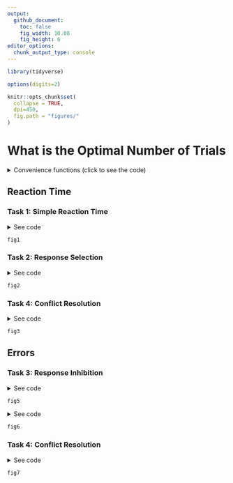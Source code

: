```yaml
---
output: 
  github_document:
    toc: false
    fig_width: 10.08
    fig_height: 6
editor_options: 
  chunk_output_type: console
---
```



```r
library(tidyverse)

options(digits=2)

knitr::opts_chunk$set(
  collapse = TRUE,
  dpi=450,
  fig.path = "figures/"
)
```

# What is the Optimal Number of Trials


<details><summary>Convenience functions (click to see the code)</summary>
<p>
```r
library(tidyverse)
library(easystats)
library(cowplot)

compute_cumulative <- function(data, fun = mean, col = "RT"){
  cumu <- c()
  for(i in 1:nrow(data)){
    cumu <- c(cumu,
              fun(data[1:i, col], na.rm = TRUE))
  }
  cumu
}

cumulative_data <- function(data){
  data$Cumulative_Mean <- compute_cumulative(data, fun = mean)
  data$Cumulative_SD <- compute_cumulative(data, fun = sd)
  data$Cumulative_CI_high <- data$Cumulative_Mean + data$Cumulative_SD * 1.96
  data$Cumulative_CI_low <- data$Cumulative_Mean - data$Cumulative_SD * 1.96

  data$Change_Mean <- c(NA, tail(data$Cumulative_Mean, -1) - head(data$Cumulative_Mean, -1))
  data$Change_SD <- c(NA, tail(data$Cumulative_SD, -1) - head(data$Cumulative_SD, -1))
  data[c("Participant", "Task", "Trial_Order",
         "Cumulative_Mean", "Cumulative_SD", "Cumulative_CI_high", "Cumulative_CI_low",
         "Change_Mean", "Change_SD")]
}


cumulative_errors <- function(data){
  data$Error <- as.character(data$Response) != as.character(data$Stimulus_Side)
  error_prob <- c()
  for(i in 1:nrow(data)){
    error_prob <- c(error_prob, sum(data$Error[1:i]) / i)
  }
  data$Error_Probability <- error_prob
  data[c("Participant", "Task", "Trial_Order", "Error_Probability")]
}


inhibition_model <- function(data){
  data$Error <- ifelse(as.character(data$Stop_Signal) %in% c("True", "TRUE") & data$Response %in% c("RIGHT", "LEFT"), TRUE, FALSE)
  glm(Error ~ Stop_Signal_RT, data = data, family = "binomial")
}
```
</p>
</details>


## Reaction Time

### Task 1: Simple Reaction Time
<details><summary>See code</summary>
<p>
```r
df <- data.frame()
for(path in list.files(path = "data/", pattern = "*_ProcessingSpeed.csv", full.names = TRUE)){
  df <- rbind(df, cumulative_data(read.csv(path)))
}

fig1 <- cowplot::plot_grid(
  df %>%
    ggplot(aes(x = Trial_Order, y = Cumulative_Mean)) +
    geom_vline(xintercept = 50, linetype = "dotted") +
    geom_ribbon(aes(ymin = Cumulative_CI_low, ymax = Cumulative_CI_high, fill = Participant), alpha = 0.1) +
    geom_line(aes(color = Participant), size = 1) +
    theme_modern() +
    scale_color_viridis_d(guide = FALSE) +
    scale_fill_viridis_d(guide = FALSE) +
    coord_cartesian(ylim = c(50, 700)),
  cowplot::plot_grid(df %>%
    ggplot(aes(x = Trial_Order, y = Change_Mean)) +
    geom_vline(xintercept = 50, linetype = "dotted") +
    geom_hline(yintercept = 0) +
    geom_line(aes(color = Participant), size = 1) +
    theme_modern() +
    scale_color_viridis_d(guide = FALSE),
  df %>%
    ggplot(aes(x = Trial_Order, y = Change_SD)) +
    geom_vline(xintercept = 50, linetype = "dotted") +
    geom_hline(yintercept = 0) +
    geom_line(aes(color = Participant), size = 1) +
    theme_modern() +
    scale_color_viridis_d(guide = FALSE)),
  nrow = 2
)
```
</p>
</details>

```r
fig1
```



### Task 2: Response Selection
<details><summary>See code</summary>
<p>
```r
df <- data.frame()
for(path in list.files(path = "data/", pattern = "*_ResponseSelection.csv", full.names = TRUE)){
  df <- rbind(df, cumulative_data(read.csv(path)))
}

fig2 <- cowplot::plot_grid(
  df %>%
    ggplot(aes(x = Trial_Order, y = Cumulative_Mean)) +
    geom_vline(xintercept = 60, linetype = "dotted") +
    geom_ribbon(aes(ymin = Cumulative_CI_low, ymax = Cumulative_CI_high, fill = Participant), alpha = 0.1) +
    geom_line(aes(color = Participant), size = 1) +
    theme_modern() +
    scale_color_viridis_d(guide = FALSE) +
    scale_fill_viridis_d(guide = FALSE),
  cowplot::plot_grid(df %>%
    ggplot(aes(x = Trial_Order, y = Change_Mean)) +
    geom_vline(xintercept = 60, linetype = "dotted") +
    geom_hline(yintercept = 0) +
    geom_line(aes(color = Participant), size = 1) +
    theme_modern() +
    scale_color_viridis_d(guide = FALSE),
  df %>%
    ggplot(aes(x = Trial_Order, y = Change_SD)) +
    geom_vline(xintercept = 60, linetype = "dotted") +
    geom_hline(yintercept = 0) +
    geom_line(aes(color = Participant), size = 1) +
    theme_modern() +
    scale_color_viridis_d(guide = FALSE)),
  nrow = 2
)
```
</p>
</details>

```r
fig2
```

### Task 4: Conflict Resolution
<details><summary>See code</summary>
<p>
```r
df <- data.frame()
for(path in list.files(path = "data/", pattern = "*_ConflictResolution.csv", full.names = TRUE)){
  dat <- read.csv(path)
  cong <- cumulative_data(dat[dat$Congruence == "CONGRUENT", ])
  cong$Conflict <- FALSE
  incong <- cumulative_data(dat[dat$Congruence != "CONGRUENT", ])
  incong$Conflict <- TRUE
  df <- rbind(df, rbind(cong, incong))
}

fig3 <- cowplot::plot_grid(
  df %>%
    ggplot(aes(x = Trial_Order, y = Cumulative_Mean)) +
    geom_vline(xintercept = 120, linetype = "dotted") +
    geom_ribbon(aes(ymin = Cumulative_CI_low, ymax = Cumulative_CI_high, fill = Participant), alpha = 0.1) +
    geom_line(aes(color = Participant), size = 1) +
    theme_modern() +
    scale_color_viridis_d(guide = FALSE) +
    scale_fill_viridis_d(guide = FALSE) +
    facet_grid(~Conflict, labeller = "label_both") +
    coord_cartesian(ylim = c(100, 1000)),
  cowplot::plot_grid(df %>%
    ggplot(aes(x = Trial_Order, y = Change_Mean)) +
    geom_vline(xintercept = 120, linetype = "dotted") +
    geom_hline(yintercept = 0) +
    geom_line(aes(color = Participant), size = 1) +
    theme_modern() +
    scale_color_viridis_d(guide = FALSE) +
    facet_grid(~Conflict, labeller = "label_both") +
    coord_cartesian(ylim = c(-200, 100)),
  df %>%
    ggplot(aes(x = Trial_Order, y = Change_SD)) +
    geom_vline(xintercept = 120, linetype = "dotted") +
    geom_hline(yintercept = 0) +
    geom_line(aes(color = Participant), size = 1) +
    theme_modern() +
    scale_color_viridis_d(guide = FALSE) +
    facet_grid(~Conflict, labeller = "label_both") +
    coord_cartesian(ylim = c(-100, 100))),
  nrow = 2
)
```
</p>
</details>

```r
fig3
```



## Errors


<!-- ### Task 2: Response Selection -->
<!-- <details><summary>See code</summary> -->
<!-- <p> -->
<!-- ```{r, echo = TRUE, warning=FALSE, message=FALSE} -->
<!-- df <- data.frame() -->
<!-- for(path in list.files(path = "data/", pattern = "*_ResponseSelection.csv", full.names = TRUE)){ -->
<!--   df <- rbind(df, cumulative_errors(read.csv(path))) -->
<!-- } -->

<!-- fig4 <- df %>% -->
<!--     ggplot(aes(x = Trial_Order, y = Error_Probability)) + -->
<!--     geom_vline(xintercept = 60, linetype = "dotted") + -->
<!--     geom_line(aes(color = Participant), size = 1) + -->
<!--     theme_modern() + -->
<!--     scale_color_viridis_d(guide = FALSE) + -->
<!--     scale_fill_viridis_d(guide = FALSE) -->
<!-- ``` -->
<!-- </p> -->
<!-- </details> -->
<!-- ```{r, echo = FALSE, warning=FALSE, message=FALSE} -->
<!-- fig4 -->
<!-- ``` -->



### Task 3: Response Inhibition
<details><summary>See code</summary>
<p>
```r
df <- data.frame()
for(path in list.files(path = "data/", pattern = "*_ResponseInhibition.csv", full.names = TRUE)){
  data <- read.csv(path)
  predicted <- estimate_link(inhibition_model(data))
  predicted$Participant <- unique(data$Participant)
  df <- rbind(df, predicted)
}


fig5 <- df %>%
    ggplot(aes(x = Stop_Signal_RT, y = Predicted)) +
    geom_ribbon(aes(ymin = CI_low, ymax = CI_high, fill = Participant), alpha = 0.1) +
    geom_line(aes(color = Participant), size = 1) +
    theme_modern() +
    scale_color_viridis_d(guide = FALSE) +
    scale_fill_viridis_d(guide = FALSE) 
```
</p>
</details>
```r
fig5
```

<details><summary>See code</summary>
<p>
```r
df <- data.frame()
for(path in list.files(path = "data/", pattern = "*_ResponseInhibition.csv", full.names = TRUE)){
  data <- read.csv(path)
  for(i in 1:nrow(data)){
    dat <- tryCatch({
        model <- inhibition_model(data[1:i, ])
        params <- insight::get_parameters(model)$estimate
        se <- standard_error(model)
        data.frame(Intercept = params[1],
                   Intercept_CI_high = params[1] + se$SE[1] * 1.96,
                   Intercept_CI_low = params[1] - se$SE[1] * 1.96,
                   Slope = params[2],
                   Slope_CI_high = params[2] + se$SE[2] * 1.96,
                   Slope_CI_low = params[2] - se$SE[2] * 1.96)
    }, error = function(e) {
        data.frame(Intercept = NA,
                   Intercept_CI_high = NA,
                   Intercept_CI_low = NA,
                   Slope = NA,
                   Slope_CI_high = NA,
                   Slope_CI_low = NA)
    })
    
    dat$Participant <- unique(data$Participant)
    dat$Trial_Order <- i
    df <- rbind(df, dat)
  }
}



fig6 <- cowplot::plot_grid(
  df %>%
    ggplot(aes(x = Trial_Order, y = Intercept)) +
    geom_hline(yintercept = 0) +
    # geom_ribbon(aes(ymin = Intercept_CI_low, ymax = Intercept_CI_high, fill = Participant), alpha = 0.1) +
    geom_line(aes(color = Participant), size = 1) +
    theme_modern() +
    scale_color_viridis_d(guide = FALSE) +
    scale_fill_viridis_d(guide = FALSE) +
    coord_cartesian(ylim = c(-7, 3)),
  df %>%
    ggplot(aes(x = Trial_Order, y = Slope)) +
    geom_hline(yintercept = 0) +
    # geom_ribbon(aes(ymin = Intercept_CI_low, ymax = Slope_CI_high, fill = Participant), alpha = 0.1) +
    geom_line(aes(color = Participant), size = 1) +
    theme_modern() +
    scale_color_viridis_d(guide = FALSE) +
    scale_fill_viridis_d(guide = FALSE) +
    coord_cartesian(ylim = c(-0.07, 0.07))
)
```
</p>
</details>
```r
fig6
```


### Task 4: Conflict Resolution
<details><summary>See code</summary>
<p>
```r
df <- data.frame()
for(path in list.files(path = "data/", pattern = "*_ConflictResolution.csv", full.names = TRUE)){
  dat <- read.csv(path)
  cong <- cumulative_errors(dat[dat$Congruence == "CONGRUENT", ])
  cong$Conflict <- FALSE
  incong <- cumulative_errors(dat[dat$Congruence != "CONGRUENT", ])
  incong$Conflict <- TRUE
  df <- rbind(df, rbind(cong, incong))
}

fig7 <- df %>%
    ggplot(aes(x = Trial_Order, y = Error_Probability)) +
    geom_vline(xintercept = 120, linetype = "dotted") +
    geom_line(aes(color = Participant), size = 1) +
    theme_modern() +
    scale_color_viridis_d(guide = FALSE) +
    scale_fill_viridis_d(guide = FALSE) +
    facet_grid(~Conflict, labeller = "label_both")
```
</p>
</details>
```r
fig7
```
